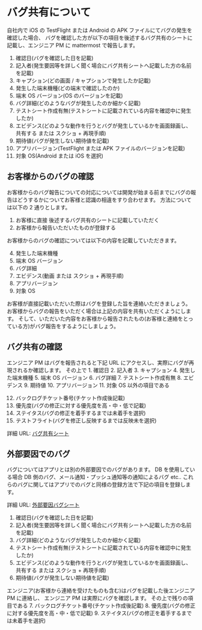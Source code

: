 # バグ共有について

自社内で iOS の TestFlight または Android の APK ファイルにてバグの発生を確認した場合、
バグを確認した方が以下の項目を後述するバグ共有のシートに記載し、エンジニア PM に mattermost で報告します。

1. 確認日(バグを確認した日を記載)
2. 記入者(発生要因等を詳しく聞く場合にバグ共有シートへ記載した方の名前を記載)
3. キャプション(どの画面 / キャプションで発生したか記載)
4. 発生した端末機種(どの端末で確認したのか)
5. 端末 OS バージョン(OS のバージョンを記載)
6. バグ詳細(どのようなバグが発生したのか細かく記載)
7. テストシート作成有無(テストシートに記載されている内容を確認中に発生したか)
8. エビデンス(どのような動作を行うとバグが発生しているかを画面録画し、共有する または スクショ + 再現手順)
9. 期待値(バグが発生しない期待値を記載)
10. アプリバージョン(TestFlight または APK ファイルのバージョンを記載)
11. 対象 OS(Android または iOS を選択)

## お客様からのバグの確認

お客様からのバグ報告についての対応については開発が始まる前までにバグの報告はどうするかについてお客様と認識の相違をすり合わせます。
方法については以下の 2 通りとします。

1. お客様に直接 後述するバグ共有のシートに記載していただく
2. お客様から報告いただいたものが登録する

お客様からのバグの確認については以下の内容を記載していただきます。

4. 発生した端末機種
5. 端末 OS バージョン
6. バグ詳細
7. エビデンス(動画 または スクショ + 再現手順)
8. アプリバージョン
9. 対象 OS

お客様が直接記載いただいた際はバグを登録した旨を連絡いただきましょう。
お客様からバグの報告をいただく場合は上記の内容を共有いただくようにします。
そして、いただいた内容をお客様から報告されたもの(お客様と連絡をとっている方)がバグ報告をするようにしましょう。

## バグ共有の確認

エンジニア PM はバグを報告されると下記 URL にアクセスし、実際にバグが再現されるか確認します。
その上で 1. 確認日 2. 記入者 3. キャプション 4. 発生した端末機種 5. 端末 OS バージョン 6. バグ詳細 7. テストシート作成有無 8. エビデンス 9. 期待値 10. アプリバージョン 11. 対象 OS 以外の項目である

12. バックログチケット番号(チケット作成後記載)
13. 優先度(バグの修正に対する優先度を高・中・低で記載)
14. ステイタス(バグの修正を着手するまでは未着手を選択)
15. テストフライト(バグを修正し反映するまでは反映未を選択)

詳細 URL: [バグ共有シート](https://docs.google.com/spreadsheets/d/1eUnFwq19Nc_ycrztxW53boS2ti01NEMf-Q2EcoF2Z70/edit#gid=0)

## 外部要因でのバグ

バグについてはアプリとは別の外部要因でのバグがあります。
DB を使用している場合 DB 側のバグ、メール通知・プッシュ通知等の通知によるバグ etc..
これらのバグに関してはアプリでのバグと同様の登録方法で下記の項目を登録します。

詳細 URL: [外部要因バグシート](https://docs.google.com/spreadsheets/d/1eUnFwq19Nc_ycrztxW53boS2ti01NEMf-Q2EcoF2Z70/edit#gid=1754347061)

1. 確認日(バグを確認した日を記載)
2. 記入者(発生要因等を詳しく聞く場合にバグ共有シートへ記載した方の名前を記載)
3. バグ詳細(どのようなバグが発生したのか細かく記載)
4. テストシート作成有無(テストシートに記載されている内容を確認中に発生したか)
5. エビデンス(どのような動作を行うとバグが発生しているかを画面録画し、共有する または スクショ + 再現手順)
6. 期待値(バグが発生しない期待値を記載)

エンジニア(お客様から連絡を受けたものも含む)はバグを記載した後エンジニア PM に連絡し、
エンジニア PM は実際にバグを確認します。
その上で残りの項目である 7. バックログチケット番号(チケット作成後記載) 8. 優先度(バグの修正に対する優先度を高・中・低で記載) 9. ステイタス(バグの修正を着手するまでは未着手を選択)
